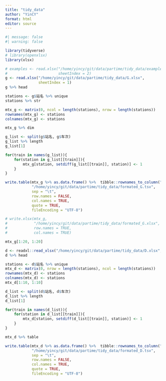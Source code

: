 ```yaml
---
title: "tidy_data"
author: "YinCY"
format: html
editor: source
---
```


```r
#| message: false
#| warning: false

library(tidyverse)
# library(openxlsx)
library(xlsx)
```


```r
# examples <- read.xlsx("/home/yincy/git/data/partime/tidy_data/example.xlsx", 
#                       sheetIndex = 2)
g <- read.xlsx("/home/yincy/git/data/partime/tidy_data/G.xlsx", 
               sheetIndex = 1)
g %>% head
```


```r
stations <- g$站名 %>% unique
stations %>% str

mtx_g <- matrix(0, ncol = length(stations), nrow = length(stations))
rownames(mtx_g) <- stations
colnames(mtx_g) <- stations

mtx_g %>% dim
```

```r
g_list <- split(g$站名, g$车次)
g_list %>% length
g_list[1]
```

```r
for(train in names(g_list)){
    for(station in g_list[[train]]){
        mtx_g[station, setdiff(g_list[[train]], station)] <- 1
    }
}

write.table(mtx_g %>% as.data.frame() %>%  tibble::rownames_to_column("车站"),
            "/home/yincy/git/data/partime/tidy_data/formated_G.tsv",
            sep = "\t",
            row.names = FALSE,
            col.names = TRUE,
            quote = TRUE,
            fileEncoding = "UTF-8")

# write.xlsx(mtx_g, 
#            "/home/yincy/git/data/partime/tidy_data/formated_G.xlsx", 
#            row.names = TRUE, 
#            col.names = TRUE)

mtx_g[1:20, 1:20]
```


```r
d <- readxl::read_xlsx("/home/yincy/git/data/partime/tidy_data/D.xlsx", sheet = 1)
d %>% head
```

```r
stations <- d$站名 %>% unique
mtx_d <- matrix(0, nrow = length(stations), ncol = length(stations))
rownames(mtx_d) <- stations
colnames(mtx_d) <- stations
mtx_d[1:10, 1:10]
```

```r
d_list <- split(d$站名, d$车次)
d_list %>% length
d_list[1]
```

```r
for(train in names(d_list)){
    for(station in d_list[[train]]){
        mtx_d[station, setdiff(d_list[[train]], station)] <- 1
    }
}

mtx_d %>% table

write.table(mtx_d %>% as.data.frame() %>%  tibble::rownames_to_column("车站"),
            "/home/yincy/git/data/partime/tidy_data/formated_D.tsv",
            sep = "\t",
            row.names = FALSE,
            col.names = TRUE,
            quote = TRUE,
            fileEncoding = "UTF-8")
```




